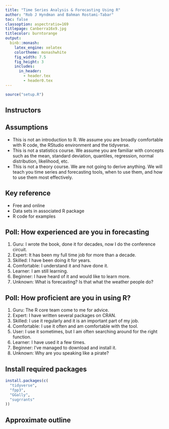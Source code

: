 ```yaml
---
title: "Time Series Analysis & Forecasting Using R"
author: "Rob J Hyndman and Bahman Rostami-Tabar"
toc: false
classoption: aspectratio=169
titlepage: Canberra16x9.jpg
titlecolor: burntorange
output:
  binb::monash:
    latex_engine: xelatex
    colortheme: monashwhite
    fig_width: 7.5
    fig_height: 3
    includes:
      in_header:
        - header.tex
        - header0.tex
---
```


```r
source("setup.R")
```

## Instructors

\placefig{0.6}{1.5}{width=3.5cm}{Rob}
\begin{textblock}{6.95}(5.6,1.3)
\begin{alertblock}{Rob J Hyndman}
\href{https://twitter.com/robjhyndman}{\faicon{twitter} @robjhyndman}\\
\href{https://github.com/robjhyndman}{\faicon{github}  @robjhyndman}\\
\href{https://robjhyndman.com}{\faicon{home} robjhyndman.com}\\
\href{mailto:rob.hyndman@monash.edu}{\faicon{envelope}  rob.hyndman@monash.edu}
\end{alertblock}
\end{textblock}

\placefig{0.6}{5.4}{width=3.5cm}{Bahman}
\begin{textblock}{6.95}(5.6,5.1)
\begin{alertblock}{Bahman Rostami-Tabar}
\href{https://twitter.com/Bahman_R_T}{\faicon{twitter} @Bahman\_R\_T}\\
\href{https://github.com/bahmanrostamitabar}{\faicon{github}  @bahmanrostamitabar}\\
\href{https://bahmanrt.com}{\faicon{home} bahmanrt.com}\\
\href{mailto:rostami-tabarb@cardiff.ac.uk}{\faicon{envelope}  rostami-tabarb@cardiff.ac.uk}
\end{alertblock}
\end{textblock}


## Assumptions

  * This is not an introduction to R. We assume you are broadly comfortable with R code, the RStudio environment and the tidyverse.
  * This is not a statistics course. We assume you are familiar with concepts such as the mean, standard deviation, quantiles, regression, normal distribution, likelihood, etc.
  * This is not a theory course. We are not going to derive anything. We will teach you time series and forecasting tools, when to use them, and how to use them most effectively.

## Key reference

\large

\begin{block}{}\bf
\hangafter=1\hangindent=.3cm
 {Hyndman, R.~J. \& Athanasopoulos, G. (2021) \emph{Forecasting: principles and practice}, 3rd ed.}
\end{block}\pause
\begin{alertblock}{}\Large
\centerline{\bf OTexts.org/fpp3/}
\end{alertblock}

\pause

  * Free and online
  * Data sets in associated R package
  * R code for examples

## Poll: How experienced are you in forecasting

  1. Guru: I wrote the book, done it for decades, now I do the conference circuit.
  2. Expert: It has been my full time job for more than a decade.
  3. Skilled: I have been doing it for years.
  1. Comfortable: I understand it and have done it.
  1. Learner: I am still learning.
  1. Beginner: I have heard of it and would like to learn more.
  1. Unknown: What is forecasting? Is that what the weather people do?

## Poll: How proficient are you in using R?

\fontsize{14}{15}\sf

  1. Guru: The R core team come to me for advice.
  1. Expert: I have written several packages on CRAN.
  1. Skilled: I use it regularly and it is an important part of my job.
  1. Comfortable: I use it often and am comfortable with the tool.
  1. User: I use it sometimes, but I am often searching around for the right function.
  1. Learner: I have used it a few times.
  1. Beginner: I've managed to download and install it.
  1. Unknown: Why are you speaking like a pirate?

## Install required packages



```r
install.packages(c(
  "tidyverse",
  "fpp3",
  "GGally",
  "sugrrants"
))
```


## Approximate outline
\vspace*{-0.1cm}\centering\fontsize{12}{12}\sf
\begin{tabular}{rp{6.6cm}l}
  \toprule
  \bf Day & \bf Topic                   & \bf Chapter \\
  \midrule
  1       & 1. Introduction to tsibbles    & 2 \\
  1       & 2. Time series graphics        & 2 \\
  1       & 3. Transformations             & 3 \\
  1       & 4. Seasonality and trends      & 7 \\
  1       & 5. Time series features        & -- \\
  \midrule
  2       & 6. Introduction to forecasting & 1,3 \\
  2       & 7. Exponential smoothing       & 8 \\
  2       & 8. ARIMA models                & 9 \\
  2       & 9. Dynamic regression          & 10 \\
  2      & 10. Hierarchical forecasting    & 11 \\
  \bottomrule
\end{tabular}

\vspace*{.1cm}\begin{alertblock}{}{\centerline{\Large\textbf{bit.ly/fable2022}}}
\end{alertblock}
